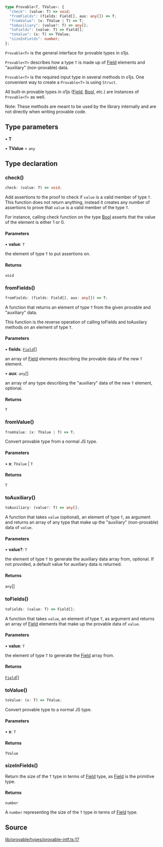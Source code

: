 ```ts
type Provable<T, TValue>: {
  "check": (value: T) => void;
  "fromFields": (fields: Field[], aux: any[]) => T;
  "fromValue": (x: TValue | T) => T;
  "toAuxiliary": (value?: T) => any[];
  "toFields": (value: T) => Field[];
  "toValue": (x: T) => TValue;
  "sizeInFields": number;
};
```

`Provable<T>` is the general interface for provable types in o1js.

`Provable<T>` describes how a type `T` is made up of [Field](../classes/Field.mdx) elements and "auxiliary" (non-provable) data.

`Provable<T>` is the required input type in several methods in o1js.
One convenient way to create a `Provable<T>` is using `Struct`.

All built-in provable types in o1js ([Field](../classes/Field.mdx), [Bool](../classes/Bool.mdx), etc.) are instances of `Provable<T>` as well.

Note: These methods are meant to be used by the library internally and are not directly when writing provable code.

## Type parameters

• **T**

• **TValue** = `any`

## Type declaration

### check()

```ts
check: (value: T) => void;
```

Add assertions to the proof to check if `value` is a valid member of type `T`.
This function does not return anything, instead it creates any number of assertions to prove that `value` is a valid member of the type `T`.

For instance, calling check function on the type [Bool](../classes/Bool.mdx) asserts that the value of the element is either 1 or 0.

#### Parameters

• **value**: `T`

the element of type `T` to put assertions on.

#### Returns

`void`

### fromFields()

```ts
fromFields: (fields: Field[], aux: any[]) => T;
```

A function that returns an element of type `T` from the given provable and "auxiliary" data.

This function is the reverse operation of calling toFields and toAuxilary methods on an element of type `T`.

#### Parameters

• **fields**: [`Field`](../classes/Field.mdx)[]

an array of [Field](../classes/Field.mdx) elements describing the provable data of the new `T` element.

• **aux**: `any`[]

an array of any type describing the "auxiliary" data of the new `T` element, optional.

#### Returns

`T`

### fromValue()

```ts
fromValue: (x: TValue | T) => T;
```

Convert provable type from a normal JS type.

#### Parameters

• **x**: `TValue` \| `T`

#### Returns

`T`

### toAuxiliary()

```ts
toAuxiliary: (value?: T) => any[];
```

A function that takes `value` (optional), an element of type `T`, as argument and
returns an array of any type that make up the "auxiliary" (non-provable) data of `value`.

#### Parameters

• **value?**: `T`

the element of type `T` to generate the auxiliary data array from, optional.
If not provided, a default value for auxiliary data is returned.

#### Returns

`any`[]

### toFields()

```ts
toFields: (value: T) => Field[];
```

A function that takes `value`, an element of type `T`, as argument and returns
an array of [Field](../classes/Field.mdx) elements that make up the provable data of `value`.

#### Parameters

• **value**: `T`

the element of type `T` to generate the [Field](../classes/Field.mdx) array from.

#### Returns

[`Field`](../classes/Field.mdx)[]

### toValue()

```ts
toValue: (x: T) => TValue;
```

Convert provable type to a normal JS type.

#### Parameters

• **x**: `T`

#### Returns

`TValue`

### sizeInFields()

Return the size of the `T` type in terms of [Field](../classes/Field.mdx) type, as [Field](../classes/Field.mdx) is the primitive type.

#### Returns

`number`

A `number` representing the size of the `T` type in terms of [Field](../classes/Field.mdx) type.

## Source

[lib/provable/types/provable-intf.ts:17](https://github.com/o1-labs/o1js/blob/081e48fe103a96db7083cdaea72a409cca3182c3/src/lib/provable/types/provable-intf.ts#L17)
